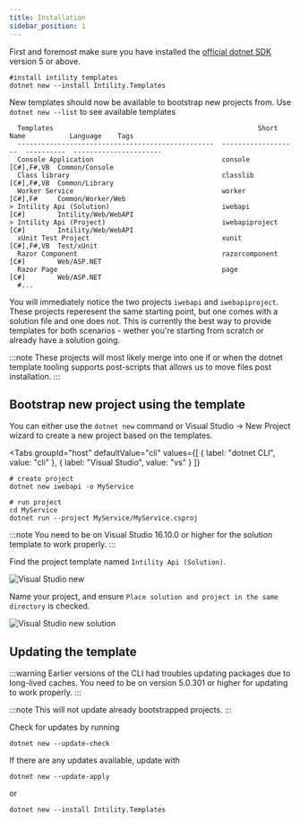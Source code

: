 ```yaml
---
title: Installation
sidebar_position: 1
---
```


First and foremost make sure you have installed the [official dotnet SDK](https://dotnet.microsoft.com/download) version 5 or above.

```shell
#install intility templates
dotnet new --install Intility.Templates
```

New templates should now be available to bootstrap new projects from. Use `dotnet new --list` to see available templates

```
  Templates                                                   Short Name           Language    Tags
  -------------------------------------------------  -------------------  ----------  ----------------------
  Console Application                                console              [C#],F#,VB  Common/Console
  Class library                                      classlib             [C#],F#,VB  Common/Library
  Worker Service                                     worker               [C#],F#     Common/Worker/Web
> Intility Api (Solution)                            iwebapi              [C#]        Intility/Web/WebAPI
> Intility Api (Project)                             iwebapiproject       [C#]        Intility/Web/WebAPI
  xUnit Test Project                                 xunit                [C#],F#,VB  Test/xUnit
  Razor Component                                    razorcomponent       [C#]        Web/ASP.NET
  Razor Page                                         page                 [C#]        Web/ASP.NET
  #...
```

You will immediately notice the two projects `iwebapi` and `iwebapiproject`. These projects reperesent the same starting point, but
one comes with a solution file and one does not. This is currently the best way to provide templates for both scenarios - wether you're
starting from scratch or already have a solution going.

:::note
These projects will most likely merge into one if or when the dotnet template tooling supports post-scripts that allows us to move files post installation.
:::

## Bootstrap new project using the template

You can either use the `dotnet new` command or Visual Studio -> New Project wizard to create a new project based on the templates.


<Tabs
  groupId="host"
  defaultValue="cli"
  values={[
    { label: "dotnet CLI", value: "cli" },
    { label: "Visual Studio", value: "vs" }
  ]}
>
<TabItem value="cli">

```shell
# create project
dotnet new iwebapi -o MyService

# run project
cd MyService
dotnet run --project MyService/MyService.csproj
```

</TabItem>
<TabItem value="vs">

:::note
You need to be on Visual Studio 16.10.0 or higher for the solution template to work properly.
:::

Find the project template named `Intility Api (Solution)`.

![Visual Studio new](/img/visual-studio-new.png)

Name your project, and ensure `Place solution and project in the same directory` is checked.

![Visual Studio new solution](/img/visual-studio-new-solution.png)

</TabItem>
</Tabs>

## Updating the template

:::warning
Earlier versions of the CLI had troubles updating packages due to long-lived caches.
You need to be on version 5.0.301 or higher for updating to work properly.
:::

:::note
This will not update already bootstrapped projects.
:::

Check for updates by running

```shell
dotnet new --update-check
```

If there are any updates available, update with

```shell
dotnet new --update-apply
```

or

```shell
dotnet new --install Intility.Templates
```